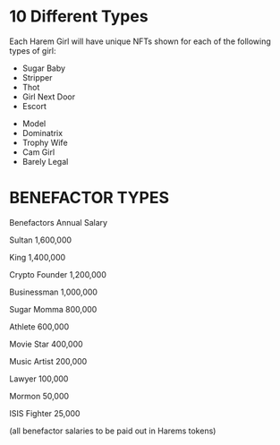 
# 10 Different Types

Each Harem Girl will have unique NFTs shown for each of the following types of girl:

<Row className="py-2">
<Col className="offset-1" md={3} sm={4} xs={5}>

- Sugar Baby
- Stripper
- Thot
- Girl Next Door
- Escort

</Col>
<Col md={4} xs="auto">

- Model
- Dominatrix
- Trophy Wife
- Cam Girl
- Barely Legal

</Col>
</Row>

# BENEFACTOR TYPES
Benefactors Annual Salary
<Row className="py-2">
<Col className="offset-1" md={4} sm={4} xs={5}>
Sultan 1,600,000 

King 1,400,000 

Crypto Founder 1,200,000 
</Col>
<Col md={4} sm={4} xs={5}>

Businessman 1,000,000 

Sugar Momma 800,000 

Athlete 600,000 

Movie Star 400,000 

Music Artist 200,000 

Lawyer 100,000

Mormon 50,000

ISIS Fighter 25,000
</Col>
</Row>

(all benefactor salaries to be paid out in Harems tokens)